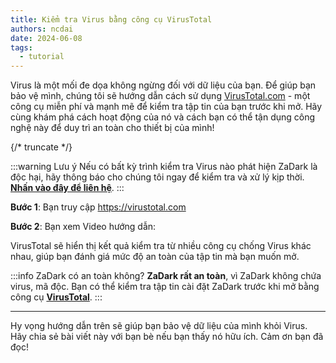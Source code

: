 ```yaml
---
title: Kiểm tra Virus bằng công cụ VirusTotal
authors: ncdai
date: 2024-06-08
tags:
  - tutorial
---
```


Virus là một mối đe dọa không ngừng đối với dữ liệu của bạn. Để giúp bạn bảo vệ mình, chúng tôi sẽ hướng dẫn cách sử dụng [VirusTotal.com](https://virustotal.com) - một công cụ miễn phí và mạnh mẽ để kiểm tra tập tin của bạn trước khi mở. Hãy cùng khám phá cách hoạt động của nó và cách bạn có thể tận dụng công nghệ này để duy trì an toàn cho thiết bị của mình!

{/* truncate */}

:::warning Lưu ý
Nếu có bất kỳ trình kiểm tra Virus nào phát hiện ZaDark là độc hại, hãy thông báo cho chúng tôi ngay để kiểm tra và xử lý kịp thời. [**Nhấn vào đây để liên hệ**](/contact).
:::

**Bước 1**: Bạn truy cập https://virustotal.com

**Bước 2**: Bạn xem Video hướng dẫn:

<YouTube videoId='0rBbvVsecks' title="Kiểm tra Virus trong tập tin bằng công cụ VirusTotal | zadark.com" />

VirusTotal sẽ hiển thị kết quả kiểm tra từ nhiều công cụ chống Virus khác nhau, giúp bạn đánh giá mức độ an toàn của tập tin mà bạn muốn mở.

:::info
ZaDark có an toàn không? **ZaDark rất an toàn**, vì ZaDark không chứa virus, mã độc. Bạn có thể kiểm tra tập tin cài đặt ZaDark trước khi mở bằng công cụ [**VirusTotal**](https://virustotal.com).
:::

---

Hy vọng hướng dẫn trên sẽ giúp bạn bảo vệ dữ liệu của mình khỏi Virus. Hãy chia sẻ bài viết này với bạn bè nếu bạn thấy nó hữu ích. Cảm ơn bạn đã đọc!
